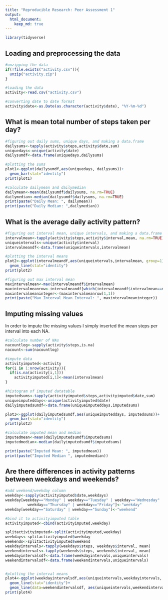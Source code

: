 ```yaml
---
title: "Reproducible Research: Peer Assessment 1"
output: 
  html_document:
    keep_md: true
---
```

```r
library(tidyverse)
```

## Loading and preprocessing the data


```r


#unzipping the data
if(!file.exists("activity.csv")){
  unzip("activity.zip")
}

#loading the data
activity<-read.csv("activity.csv")

#converting date to date format
activity$date<-as.Date(as.character(activity$date), "%Y-%m-%d")
```

## What is mean total number of steps taken per day?
```r
#figuring out daily sums, unique days, and making a data.frame
dailysums<-tapply(activity$steps,activity$date,sum)
uniquedays<-unique(activity$date)
dailysumdf<-data.frame(uniquedays,dailysums)

#plotting the sums
plot1<-ggplot(dailysumdf,aes(uniquedays, dailysums))+
  geom_bar(stat="identity")
print(plot1)

#calculate dailymean and dailymedian
dailymean<-mean(dailysumdf$dailysums, na.rm=TRUE)
dailymedian<-median(dailysumdf$dailysums, na.rm=TRUE)
print(paste("Daily Mean: ", dailymean))
print(paste("Daily Median: ",dailymedian))
```
## What is the average daily activity pattern?
```r
#figuring out interval mean, unique intervals, and making a data.frame
intervalmean<-tapply(activity$steps,activity$interval,mean, na.rm=TRUE)
uniqueintervals<-unique(activity$interval)
intervalmeandf<-data.frame(uniqueintervals,intervalmean)

#plotting the interval means
plot2<-ggplot(intervalmeandf,aes(uniqueintervals,intervalmean, group=1))+
  geom_line(stat="identity")
print(plot2)

#figuring out max interval mean
maxintervalmean<-max(intervalmeandf$intervalmean)
maxintervalmeanrow<-intervalmeandf[which(intervalmeandf$intervalmean==maxintervalmean),]
maxintervalmeaninteger<-(maxintervalmeanrow[1,1])
print(paste("Max Interval Mean Interval: ", maxintervalmeaninteger))
```

## Imputing missing values

In order to impute the missing values I simply inserted the mean steps per interval into each NA.

```r
#calculate number of NAs
nacountlog<-sapply(activity$steps,is.na)
nacount<-sum(nacountlog)

#impute data
activityimputed<-activity
for(i in 1:nrow(activity)){
  if(is.na(activity[i,1]))
    activityimputed[i,1]<-mean(intervalmean)
}

#histogram of imputed datatable
imputedsums<-tapply(activityimputed$steps,activityimputed$date,sum)
uniqueimputeddays<-unique(activityimputed$date)
dailyimputedsumdf<-data.frame(uniqueimputeddays,imputedsums)

plot3<-ggplot(dailyimputedsumdf,aes(uniqueimputeddays, imputedsums))+
  geom_bar(stat="identity")
print(plot3)

#calculate imputed mean and median
imputedmean<-mean(dailyimputedsumdf$imputedsums)
imputedmedian<-median(dailyimputedsumdf$imputedsums)

print(paste("Imputed Mean: ", imputedmean))
print(paste("Imputed Median ", imputedmedian))

```


## Are there differences in activity patterns between weekdays and weekends?
```r
#add weekend/weekday column
weekday<-sapply(activityimputed$date,weekdays)
weekday[weekday=="Monday" | weekday=="Tuesday" | weekday=="Wednesday" |
          weekday=="Thursday" | weekday=="Friday"]<-"weekday"
weekday[weekday=="Saturday" | weekday=="Sunday"]<-"weekend"

#bind it to activityimputed table
activityimputed<-cbind(activityimputed,weekday)

splitactivityimputed<-split(activityimputed,weekday)
weekdays<-splitactivityimputed$weekday
weekends<-splitactivityimputed$weekend
weekdayintervals<-tapply(weekdays$steps, weekdays$interval, mean)
weekendintervals<-tapply(weekends$steps, weekends$interval, mean)
weekdayintervalsdf<-data.frame(weekdayintervals,uniqueintervals)
weekendintervalsdf<-data.frame(weekendintervals,uniqueintervals)


#plotting the interval means
plot4<-ggplot(weekdayintervalsdf,aes(uniqueintervals,weekdayintervals, group=1))+
  geom_line(stat="identity")+
  geom_line(data=weekendintervalsdf, aes(uniqueintervals,weekendintervals, group=2, color="red"), stat="identity")
print(plot4)
```